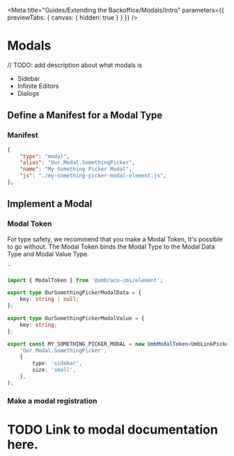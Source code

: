 
<Meta title="Guides/Extending the Backoffice/Modals/Intro" parameters={{ previewTabs: { canvas: { hidden: true } } }} />

# Modals

// TODO: add description about what modals is

- Sidebar
- Infinite Editors
- Dialogs

## Define a Manifest for a Modal Type

### Manifest

```json
{
	"type": "modal",
	"alias": "Our.Modal.SomethingPicker",
	"name": "My Something Picker Modal",
	"js": "./my-something-picker-modal-element.js",
},
```

## Implement a Modal

### Modal Token

For type safety, we recommend that you make a Modal Token, It's possible to go without.
The Modal Token binds the Modal Type to the Modal Data Type and Modal Value Type.

``

```ts
import { ModalToken } from '@umbraco-cms/element';

export type OurSomethingPickerModalData = {
	key: string | null;
};

export type OurSomethingPickerModalValue = {
	key: string;
};

export const MY_SOMETHING_PICKER_MODAL = new UmbModalToken<UmbLinkPickerModalData, UmbLinkPickerModalValue>(
	'Our.Modal.SomethingPicker',
	{
		type: 'sidebar',
		size: 'small',
	},
);
```

### Make a modal registration

# TODO Link to modal documentation here.
